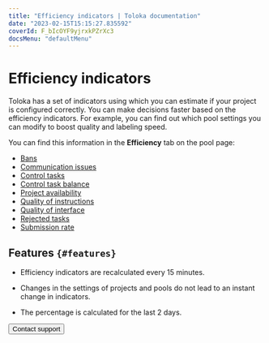 ```yaml
---
title: "Efficiency indicators | Toloka documentation"
date: "2023-02-15T15:15:27.835592"
coverId: F_bIcOYF9yjrxkPZrXc3
docsMenu: "defaultMenu"
---
```



# Efficiency indicators

Toloka has a set of indicators using which you can estimate if your project is configured correctly. You can make decisions faster based on the efficiency indicators. For example, you can find out which pool settings you can modify to boost quality and labeling speed.

You can find this information in the **Efficiency** tab on the pool page:

- [Bans](/docs/guide/efficiency-metrics/ban-rate)
- [Communication issues](/docs/guide/efficiency-metrics/communication)
- [Control tasks](/docs/guide/efficiency-metrics/control-tasks-share)
- [Control task balance](/docs/guide/efficiency-metrics/control-tasks-balance)
- [Project availability](/docs/guide/efficiency-metrics/available-performers)
- [Quality of instructions](/docs/guide/efficiency-metrics/instruction-quality)
- [Quality of interface](/docs/guide/efficiency-metrics/interface-quality)
- [Rejected tasks](/docs/guide/efficiency-metrics/rejected-tasks)
- [Submission rate](/docs/guide/efficiency-metrics/submitting-tasks)

## Features `{#features}`
- Efficiency indicators are recalculated every 15 minutes.

- Changes in the settings of projects and pools do not lead to an instant change in indicators.

- The percentage is calculated for the last 2 days.

<Button themeColor="light" view="default" size="l" type="link" url="/docs/guide/troubleshooting/support?form-source=guide-efficiency-metrics-index">Contact support</Button>
